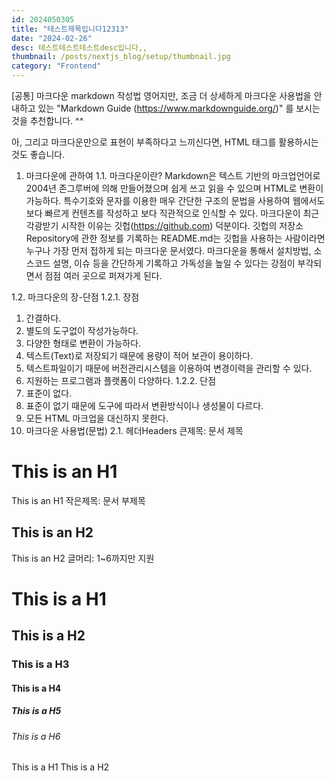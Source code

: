 ```yaml
---
id: 2024050305
title: "테스트제목입니다12313"
date: "2024-02-26"
desc: 테스트테스트테스트desc입니다,,
thumbnail: /posts/nextjs_blog/setup/thumbnail.jpg
category: "Frontend"
---
```


[공통] 마크다운 markdown 작성법
영어지만, 조금 더 상세하게 마크다운 사용법을 안내하고 있는
"Markdown Guide (https://www.markdownguide.org/)" 를 보시는 것을 추천합니다. ^^

아, 그리고 마크다운만으로 표현이 부족하다고 느끼신다면, HTML 태그를 활용하시는 것도 좋습니다.

1. 마크다운에 관하여
1.1. 마크다운이란?
Markdown은 텍스트 기반의 마크업언어로 2004년 존그루버에 의해 만들어졌으며 쉽게 쓰고 읽을 수 있으며 HTML로 변환이 가능하다. 특수기호와 문자를 이용한 매우 간단한 구조의 문법을 사용하여 웹에서도 보다 빠르게 컨텐츠를 작성하고 보다 직관적으로 인식할 수 있다. 마크다운이 최근 각광받기 시작한 이유는 깃헙(https://github.com) 덕분이다. 깃헙의 저장소Repository에 관한 정보를 기록하는 README.md는 깃헙을 사용하는 사람이라면 누구나 가장 먼저 접하게 되는 마크다운 문서였다. 마크다운을 통해서 설치방법, 소스코드 설명, 이슈 등을 간단하게 기록하고 가독성을 높일 수 있다는 강점이 부각되면서 점점 여러 곳으로 퍼져가게 된다.

1.2. 마크다운의 장-단점
1.2.1. 장점
1. 간결하다.
2. 별도의 도구없이 작성가능하다.
3. 다양한 형태로 변환이 가능하다.
4. 텍스트(Text)로 저장되기 때문에 용량이 적어 보관이 용이하다.
5. 텍스트파일이기 때문에 버전관리시스템을 이용하여 변경이력을 관리할 수 있다.
6. 지원하는 프로그램과 플랫폼이 다양하다.
1.2.2. 단점
1. 표준이 없다.
2. 표준이 없기 때문에 도구에 따라서 변환방식이나 생성물이 다르다.
3. 모든 HTML 마크업을 대신하지 못한다.
2. 마크다운 사용법(문법)
2.1. 헤더Headers
큰제목: 문서 제목

This is an H1
=============
This is an H1
작은제목: 문서 부제목

This is an H2
-------------
This is an H2
글머리: 1~6까지만 지원

# This is a H1
## This is a H2
### This is a H3
#### This is a H4
##### This is a H5
###### This is a H6
This is a H1
This is a H2
